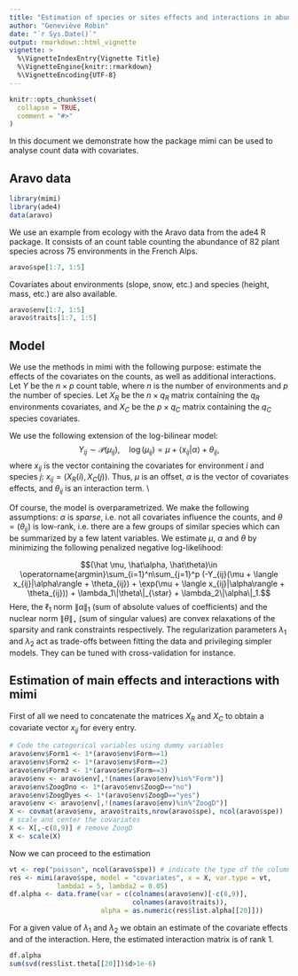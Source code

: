 ```yaml
---
title: "Estimation of species or sites effects and interactions in abundance tables"
author: "Geneviève Robin"
date: "`r Sys.Date()`"
output: rmarkdown::html_vignette
vignette: >
  %\VignetteIndexEntry{Vignette Title}
  %\VignetteEngine{knitr::rmarkdown}
  %\VignetteEncoding{UTF-8}
---
```


```r
knitr::opts_chunk$set(
  collapse = TRUE,
  comment = "#>"
)
```

In this document we demonstrate how the package mimi can be used to analyse count data with covariates. 

## Aravo data

```r
library(mimi)
library(ade4)
data(aravo)
```

We use an example from ecology with the Aravo data from the ade4 R package. It consists of an count table counting the abundance of 82 plant species across 75 environments in the French Alps. 

```r
aravo$spe[1:7, 1:5]
```

Covariates about environments (slope, snow, etc.) and species (height, mass, etc.) are also available.

```r
aravo$env[1:7, 1:5]
aravo$traits[1:7, 1:5]
```



## Model

We use the methods in mimi with the following purpose: estimate the effects of the covariates on the counts, as well as additional interactions. Let $Y$ be the $n\times p$ count table, where $n$ is the number of environments and $p$ the number of species. Let $X_R$ be the $n\times q_R$ matrix containing the $q_R$ environments covariates, and $X_C$ be the $p\times q_C$ matrix containing the $q_C$ species covariates. 

We use the following extension of the log-bilinear model:
$$Y_{ij}\sim \mathcal{P}(\mu_{ij}), \quad \log(\mu_{ij}) = \mu + \langle x_{ij}|\alpha\rangle + \theta_{ij}, $$
where $x_{ij}$ is the vector containing the covariates for environment $i$ and species $j$: $x_{ij} = (X_R(i), X_C(j))$. Thus, $\mu$ is an offset, $\alpha$ is the vector of covariates effects, and $\theta_{ij}$ is an interaction term. \\

Of course, the model is overparametrized. We make the following assumptions: $\alpha$ is *sparse*, i.e. not all covariates influence the counts, and $\theta = (\theta_{ij})$ is low-rank, i.e. there are a few groups of similar species which can be summarized by a few latent variables. We estimate $\mu$, $\alpha$ and $\theta$ by minimizing the following penalized negative log-likelihood:

$$(\hat \mu, \hat\alpha, \hat\theta)\in \operatorname{argmin}\sum_{i=1}^n\sum_{j=1}^p (-Y_{ij}(\mu + \langle x_{ij}|\alpha\rangle + \theta_{ij}) + \exp(\mu + \langle x_{ij}|\alpha\rangle + \theta_{ij})) + \lambda_1\|\theta\|_{\star} + \lambda_2\|\alpha\|_1.$$
Here, the $\ell_1$ norm $\|\alpha\|_1$ (sum of absolute values of coefficients) and the nuclear norm $\|\theta\|_{\star}$ (sum of singular values) are convex relaxations of the sparsity and rank constraints respectively. The regularization parameters $\lambda_1$ and $\lambda_2$ act as trade-offs between fitting the data and privileging simpler models. They can be tuned with cross-validation for instance.

## Estimation of main effects and interactions with mimi

First of all we need to concatenate the matrices $X_R$ and $X_C$ to obtain a covariate vector $x_{ij}$ for every entry.

```r
# Code the categorical variables using dummy variables
aravo$env$Form1 <- 1*(aravo$env$Form==1)
aravo$env$Form2 <- 1*(aravo$env$Form==2)
aravo$env$Form3 <- 1*(aravo$env$Form==3)
aravo$env <- aravo$env[,!(names(aravo$env)%in%"Form")]
aravo$env$ZoogDno <- 1*(aravo$env$ZoogD=="no")
aravo$env$ZoogDyes <- 1*(aravo$env$ZoogD=="yes")
aravo$env <- aravo$env[,!(names(aravo$env)%in%"ZoogD")]
X <- covmat(aravo$env, aravo$traits,nrow(aravo$spe), ncol(aravo$spe))
# scale and center the covariates
X <- X[,-c(8,9)] # remove ZoogD
X <- scale(X)
```

Now we can proceed to the estimation

```r
vt <- rep("poisson", ncol(aravo$spe)) # indicate the type of the columns of Y
res <- mimi(aravo$spe, model = "covariates", x = X, var.type = vt,
            lambda1 = 5, lambda2 = 0.05)
df.alpha <- data.frame(var = c(colnames(aravo$env)[-c(8,9)],
                               colnames(aravo$traits)),
                       alpha = as.numeric(res$list.alpha[[20]]))
```

For a given value of $\lambda_1$ and $\lambda_2$ we obtain an estimate of the covariate effects and of the interaction. Here, the estimated interaction matrix is of rank $1$.
```r
df.alpha
sum(svd(res$list.theta[[20]])$d>1e-6)

```


